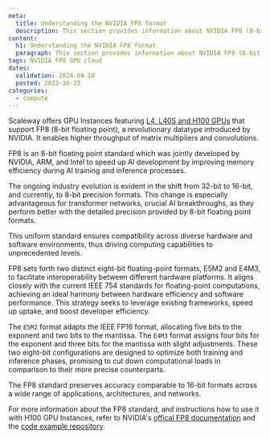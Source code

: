 ```yaml
---
meta:
  title: Understanding the NVIDIA FP8 format
  description: This section provides information about NVIDIA FP8 (8-bit floating point) format
content:
  h1: Understanding the NVIDIA FP8 format
  paragraph: This section provides information about NVIDIA FP8 (8-bit floating point) format
tags: NVIDIA FP8 GPU cloud
dates:
  validation: 2024-04-10
  posted: 2023-10-23
categories:
  - compute
---
```


Scaleway offers GPU Instances featuring [L4, L40S and H100 GPUs](https://www.scaleway.com/en/h100-pcie-try-it-now/) that support FP8 (8-bit floating point), a revolutionary datatype introduced by NVIDIA. It enables higher throughput of matrix multipliers and convolutions.

FP8 is an 8-bit floating point standard which was jointly developed by NVIDIA, ARM, and Intel to speed up AI development by improving memory efficiency during AI training and inference processes.

The ongoing industry evolution is evident in the shift from 32-bit to 16-bit, and currently, to 8-bit precision formats. This change is especially advantageous for transformer networks, crucial AI breakthroughs, as they perform better with the detailed precision provided by 8-bit floating point formats.

This uniform standard ensures compatibility across diverse hardware and software environments, thus driving computing capabilities to unprecedented levels.

FP8 sets forth two distinct eight-bit floating-point formats, E5M2 and E4M3, to facilitate interoperability between different hardware platforms. It aligns closely with the current IEEE 754 standards for floating-point computations, achieving an ideal harmony between hardware efficiency and software performance. This strategy seeks to leverage existing frameworks, speed up uptake, and boost developer efficiency.

The `E5M2` format adapts the IEEE FP16 format, allocating five bits to the exponent and two bits to the mantissa. The `E4M3` format assigns four bits for the exponent and three bits for the mantissa with slight adjustments. These two eight-bit configurations are designed to optimize both training and inference phases, promising to cut down computational loads in comparison to their more precise counterparts.

The FP8 standard preserves accuracy comparable to 16-bit formats across a wide range of applications, architectures, and networks.

For more information about the FP8 standard, and instructions how to use it with H100 GPU Instances, refer to NVIDIA's [offical FP8 documentation](https://docs.nvidia.com/deeplearning/transformer-engine/user-guide/examples/fp8_primer.html/) and the [code example repository](https://github.com/NVIDIA/TransformerEngine/tree/main/examples/).